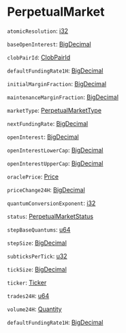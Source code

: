 
# PerpetualMarket

`atomicResolution`: [i32]

`baseOpenInterest`: [BigDecimal]

`clobPairId`: [ClobPairId]

`defaultFundingRate1H`: [BigDecimal]

`initialMarginFraction`: [BigDecimal]

`maintenanceMarginFraction`: [BigDecimal]

`marketType`: [PerpetualMarketType]

`nextFundingRate`: [BigDecimal]

`openInterest`: [BigDecimal]

`openInterestLowerCap`: [BigDecimal] <Opt/>

`openInterestUpperCap`: [BigDecimal] <Opt/>

`oraclePrice`: [Price] <Opt/>

`priceChange24H`: [BigDecimal]

`quantumConversionExponent`: [i32]

`status`: [PerpetualMarketStatus]

`stepBaseQuantums`: [u64]

`stepSize`: [BigDecimal]

`subticksPerTick`: [u32]

`tickSize`: [BigDecimal]

`ticker`: [Ticker]

`trades24H`: [u64]

`volume24H`: [Quantity]

`defaultFundingRate1H`: [BigDecimal] <Opt/>

[i32]: /types/i32
[u64]: /types/u64
[u32]: /types/u32
[Ticker]: /types/ticker
[BigDecimal]: /types/big_decimal
[ClobPairId]: /types/clob_pair_id
[PerpetualMarketType]: /types/perpetual_market_type
[Price]: /types/price
[PerpetualMarketStatus]: /types/perpetual_market_status
[Quantity]: /types/quantity

